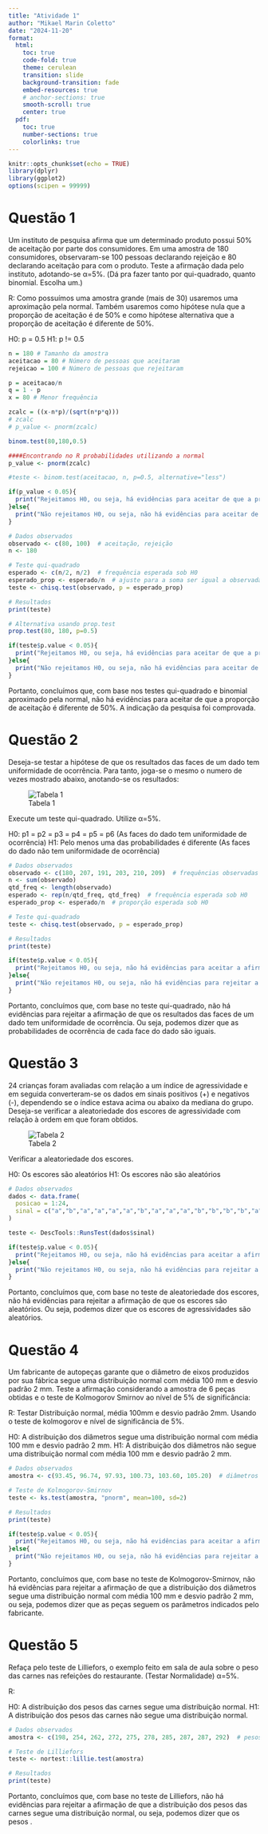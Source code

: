 ```yaml
---
title: "Atividade 1"
author: "Mikael Marin Coletto"
date: "2024-11-20"
format:
  html:
    toc: true
    code-fold: true
    theme: cerulean
    transition: slide
    background-transition: fade
    embed-resources: true
    # anchor-sections: true 
    smooth-scroll: true
    center: true
  pdf:
    toc: true
    number-sections: true
    colorlinks: true
---
```


```r
knitr::opts_chunk$set(echo = TRUE)
library(dplyr)
library(ggplot2)
options(scipen = 99999)

```

# Questão 1

Um instituto de pesquisa afirma que um determinado produto possui 50% de aceitação por parte dos consumidores. Em uma amostra de 180 consumidores, observaram-se 100 pessoas declarando rejeição e 80 declarando aceitação para com o produto. Teste a afirmação dada pelo instituto, adotando-se α=5%. (Dá pra fazer tanto por qui-quadrado, quanto binomial. Escolha um.)

R: Como possuímos uma amostra grande (mais de 30) usaremos uma aproximação pela normal.
Também usaremos como hipótese nula que a proporção de aceitação é de 50% e como hipótese alternativa que a proporção de aceitação é diferente de 50%.

H0: p = 0.5
H1: p != 0.5

```r
n = 180 # Tamanho da amostra
aceitacao = 80 # Número de pessoas que aceitaram
rejeicao = 100 # Número de pessoas que rejeitaram

p = aceitacao/n
q = 1 - p
x = 80 # Menor frequência

zcalc = ((x-n*p)/(sqrt(n*p*q)))
# zcalc
# p_value <- pnorm(zcalc)

binom.test(80,180,0.5)

####Encontrando no R probabilidades utilizando a normal
p_value <- pnorm(zcalc)

#teste <- binom.test(aceitacao, n, p=0.5, alternative="less")

if(p_value < 0.05){
  print("Rejeitamos H0, ou seja, há evidências para aceitar de que a proporção de aceitação é diferente de 50%") ## Proporção diferente de 50%
}else{
  print("Não rejeitamos H0, ou seja, não há evidências para aceitar de que a proporção de aceitação é diferente de 50%") ## Proporção igual à 50%
}

```

```r
# Dados observados
observado <- c(80, 100)  # aceitação, rejeição
n <- 180

# Teste qui-quadrado
esperado <- c(n/2, n/2)  # frequência esperada sob H0
esperado_prop <- esperado/n  # ajuste para a soma ser igual a observada
teste <- chisq.test(observado, p = esperado_prop)

# Resultados
print(teste)

# Alternativa usando prop.test
prop.test(80, 180, p=0.5)

if(teste$p.value < 0.05){
  print("Rejeitamos H0, ou seja, há evidências para aceitar de que a proporção de aceitação é diferente de 50%") ## Proporção diferente de 50%
}else{
  print("Não rejeitamos H0, ou seja, não há evidências para aceitar de que a proporção de aceitação é diferente de 50%") ## Proporção igual à 50%
}

```

Portanto, concluímos que, com base nos testes qui-quadrado e binomial aproximado pela normal, não há evidências para aceitar de que a proporção de aceitação é diferente de 50%. A indicação da pesquisa foi comprovada.

# Questão 2

Deseja-se testar a hipótese de que os resultados das faces de um dado tem uniformidade de ocorrência. Para tanto, joga-se o mesmo o numero de vezes mostrado abaixo, anotando-se os resultados:


![Tabela 1](imgs/tabela_1.png)

Execute um teste qui-quadrado. Utilize α=5%.

H0: p1 = p2 = p3 = p4 = p5 = p6 (As faces do dado tem uniformidade de ocorrência)
H1: Pelo menos uma das probabilidades é diferente (As faces do dado não tem uniformidade de ocorrência)

```r
# Dados observados
observado <- c(180, 207, 191, 203, 210, 209)  # frequências observadas
n <- sum(observado)
qtd_freq <- length(observado)
esperado <- rep(n/qtd_freq, qtd_freq)  # frequência esperada sob H0
esperado_prop <- esperado/n  # proporção esperada sob H0

# Teste qui-quadrado
teste <- chisq.test(observado, p = esperado_prop)

# Resultados
print(teste)

if(teste$p.value < 0.05){
  print("Rejeitamos H0, ou seja, não há evidências para aceitar a afirmação de que os resultados das faces de um dado tem uniformidade de ocorrência")
}else{
  print("Não rejeitamos H0, ou seja, não há evidências para rejeitar a afirmação de que os resultados das faces de um dado tem uniformidade de ocorrência")
}
```

Portanto, concluímos que, com base no teste qui-quadrado, não há evidências para rejeitar a afirmação de que os resultados das faces de um dado tem uniformidade de ocorrência. Ou seja, podemos dizer que as probabilidades de ocorrência de cada face do dado são iguais.

# Questão 3

24 crianças foram avaliadas com relação a um índice de agressividade e em seguida converteram-se os dados em sinais positivos (+) e negativos (-), dependendo se o índice estava acima ou abaixo da mediana do grupo. Deseja-se verificar a aleatoriedade dos escores de agressividade com relação à ordem em que foram obtidos.

![Tabela 2](imgs/tabela_2.png)



Verificar a aleatoriedade dos escores.

H0: Os escores são aleatórios
H1: Os escores não são aleatórios

```r

# Dados observados
dados <- data.frame(
  posicao = 1:24,
  sinal = c("a","b","a","a","a","a","b","a","a","a","b","b","b","b","a","b","b","a","a","a","b","b","b","b")
)

teste <- DescTools::RunsTest(dados$sinal)

if(teste$p.value < 0.05){
  print("Rejeitamos H0, ou seja, não há evidências para aceitar a afirmação de que os escores são aleatórios")
}else{
  print("Não rejeitamos H0, ou seja, não há evidências para rejeitar a afirmação de que os escores são aleatórios")
}

```

Portanto, concluímos que, com base no teste de aleatoriedade dos escores, não há evidências para rejeitar a afirmação de que os escores são aleatórios. Ou seja, podemos dizer que os escores de agressividades são aleatórios.


# Questão 4

Um fabricante de autopeças garante que o diâmetro de eixos produzidos por sua fábrica segue uma distribuição normal com média 100 mm e desvio padrão 2 mm. Teste a afirmação considerando a amostra de 6 peças obtidas e o teste de Kolmogorov Smirnov ao nível de 5% de significância:

R:
Testar Distribuição normal, média 100mm e desvio padrão 2mm.
Usando o teste de kolmogorov e nível de significância de 5%.

H0: A distribuição dos diâmetros segue uma distribuição normal com média 100 mm e desvio padrão 2 mm.
H1: A distribuição dos diâmetros não segue uma distribuição normal com média 100 mm e desvio padrão 2 mm.

```r
# Dados observados
amostra <- c(93.45, 96.74, 97.93, 100.73, 103.60, 105.20)  # diâmetros observados

# Teste de Kolmogorov-Smirnov
teste <- ks.test(amostra, "pnorm", mean=100, sd=2)

# Resultados
print(teste)

if(teste$p.value < 0.05){
  print("Rejeitamos H0, ou seja, não há evidências para aceitar a afirmação de que a distribuição dos diâmetros segue uma distribuição normal com média 100 mm e desvio padrão 2 mm")
}else{
  print("Não rejeitamos H0, ou seja, não há evidências para rejeitar a afirmação de que a distribuição dos diâmetros segue uma distribuição normal com média 100 mm e desvio padrão 2 mm")
}

```

Portanto, concluímos que, com base no teste de Kolmogorov-Smirnov, não há evidências para rejeitar a afirmação de que a distribuição dos diâmetros segue uma distribuição normal com média 100 mm e desvio padrão 2 mm, ou seja, podemos dizer que as peças seguem os parâmetros indicados pelo fabricante.

# Questão 5

Refaça pelo teste de Lilliefors, o exemplo feito em sala de aula sobre o peso das carnes nas refeições do restaurante. (Testar Normalidade) α=5%.

R:

H0: A distribuição dos pesos das carnes segue uma distribuição normal.
H1: A distribuição dos pesos das carnes não segue uma distribuição normal.

```r
# Dados observados
amostra <- c(198, 254, 262, 272, 275, 278, 285, 287, 287, 292)  # pesos observados

# Teste de Lilliefors
teste <- nortest::lillie.test(amostra)

# Resultados
print(teste)

```

Portanto, concluímos que, com base no teste de Lilliefors, não há evidências para rejeitar a afirmação de que a distribuição dos pesos das carnes segue uma distribuição normal, ou seja, podemos dizer que os pesos .
